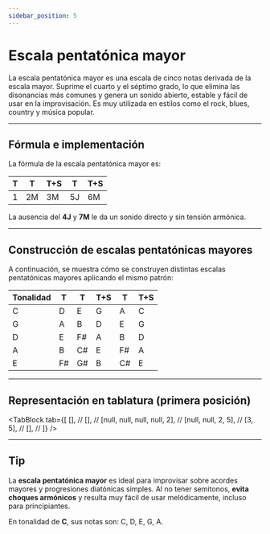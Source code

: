 ```yaml
---
sidebar_position: 5
---
```



# Escala pentatónica mayor

La escala pentatónica mayor es una escala de cinco notas derivada de la escala mayor. Suprime el cuarto y el séptimo grado, lo que elimina las disonancias más comunes y genera un sonido abierto, estable y fácil de usar en la improvisación. Es muy utilizada en estilos como el rock, blues, country y música popular.

---

## Fórmula e implementación

La fórmula de la escala pentatónica mayor es:

| T   | T   | T+S | T   | T+S |
| --- | --- | --- | --- | --- |
| 1   | 2M  | 3M  | 5J  | 6M  |

La ausencia del **4J** y **7M** le da un sonido directo y sin tensión armónica.

---

## Construcción de escalas pentatónicas mayores

A continuación, se muestra cómo se construyen distintas escalas pentatónicas mayores aplicando el mismo patrón:

| Tonalidad | T   | T   | T+S | T   | T+S |
| --------- | --- | --- | --- | --- | --- |
| C         | D   | E   | G   | A   | C   |
| G         | A   | B   | D   | E   | G   |
| D         | E   | F#  | A   | B   | D   |
| A         | B   | C#  | E   | F#  | A   |
| E         | F#  | G#  | B   | C#  | E   |

---

## Representación en tablatura (primera posición)

<TabBlock
  tab={[
    [], //
    [], //
    [null, null, null, null, 2], //
    [null, null, 2, 5], //
    [3, 5], //
    [], //
  ]}
/>

---

## Tip

La **escala pentatónica mayor** es ideal para improvisar sobre acordes mayores y progresiones diatónicas simples. Al no tener semitonos, **evita choques armónicos** y resulta muy fácil de usar melódicamente, incluso para principiantes.

En tonalidad de **C**, sus notas son: C, D, E, G, A.
